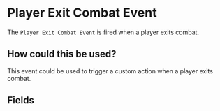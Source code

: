 
# Player Exit Combat Event

The `Player Exit Combat Event` is fired when a player exits combat.

## How could this be used?

This event could be used to trigger a custom action when a player exits combat.

## Fields

<EventsField />
